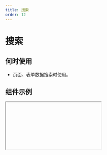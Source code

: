 ```yaml
---
title: 搜索
order: 12
---
```


# 搜索


## 何时使用
* 页面、表单数据搜索时使用。
## 组件示例

<Iframe url="https://www.aliwork.com/developer/search-v2?isRenderNav=false" />

## 组件属性

| 属性名             | 属性 Code          | 类型     | 数据示例 | 备注                                          |
| :----------------- | :----------------- | :------- | :------- | :-------------------------------------------- |
| 大小               | size               | String   | "medium" | 可选值: "medium","large"                      |
| 类型               | type               | String   | "normal" | 可选值: "normal","primary","secondary","dark" |
| 形状               | shape              | String   | "normal" | 可选值: "normal","simple"                     |
| onChange           | onChange           | Function |          | 输入关键字时的回调                            |
| onSearch           | onSearch           | Function |          | 点击搜索按钮触发的回调                        |
| 选择器默认值       | defaultFilterValue | String   |          |                                               |
| 选择器             | filter             | Array    |          |                                               |
| 选择器值           | filterValue        | String   |          |                                               |
| onFilterChange     | onFilterChange     | Function |          | 选择器发生变化时回调                          |
| 搜索框下拉联想列表 | dataSource         | Array    |          |                                               |
| 默认提示           | placeholder        | String   |          |                                               |
| 按钮内容           | searchText         | String   |          |                                               |
| 是否显示清除按钮   | hasClear           | Boolean  | false    | 可选值: false,true                            |
| 是否禁用           | disabled           | Boolean  | false    | 可选值: false,true                            |
